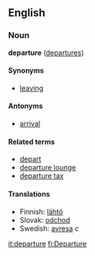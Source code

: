 ==English==
===Noun===
'''departure''' ([[departures]])

====Synonyms====
*[[leaving]]

====Antonyms====
*[[arrival]]

====Related terms====
*[[depart]]
*[[departure lounge]]
*[[departure tax]]

====Translations====
*Finnish: [[lähtö]]
*Slovak: [[odchod]]
*Swedish: [[avresa]] ''c''

[[it:departure]]
[[fi:Departure]]
